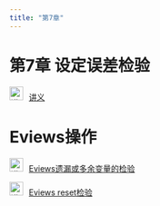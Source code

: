 ```yaml
---
title: "第7章"
---
```


# 第7章 设定误差检验


<img src="img/teacher.png" alt="讲义" style="width: 24px; height: 24px;margin-right: 10px">[讲义](https://lizongzhang.github.io/ee4/chap7.html)



# Eviews操作

<img src="img/video.png" alt="讲义" style="width: 24px; height: 24px;margin-right: 10px">[Eviews遗漏或多余变量的检验](https://www.bilibili.com/video/BV1GZ4y1V7oc/) 
    
        
<img src="img/video.png" alt="讲义" style="width: 24px; height: 24px;margin-right: 10px">[Eviews reset检验](https://www.bilibili.com/video/BV1aD4y197wf/) 